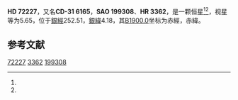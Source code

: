 {{Starbox begin
| name = HD 72227
}}
{{Starbox observe
| epoch = [[J2000.0|J2000.0]]
| constell = {{星座名待查}}<ref name=SIMBAD>{{cite web
 | url=http://simbad.u-strasbg.fr/simbad/sim-id?Ident=HR+3362
 | title =Pulsating variable Star
 | publisher=Centre de Données astronomiques de Strasbourg
 | work=SIMBAD
 | accessdate=2012-07-13}}</ref><ref name=DATA>{{cite web
 | url=http://vizier.u-strasbg.fr/viz-bin/VizieR-5?-out.add=.&-source=5050&-corr=PK=HR&-out.max=9999&HR=3362
 | title=VizieR Detailed Page
 | accessdate=2012-07-13
 | archive-date=2016-03-05
 | archive-url=https://web.archive.org/web/20160305001839/http://vizier.u-strasbg.fr/viz-bin/VizieR-5?-out.add=.&-source=5050&-corr=PK=HR&-out.max=9999&HR=3362
 | dead-url=no
 }}</ref>
| 星官 = 
| ra = {{RA|8|30|28.6}}<ref name=SIMBAD /><ref name=DATA />
| dec = {{DEC|-32|9|34}}<ref name=SIMBAD /><ref name=DATA />
| appmag_v = 5.65<ref name=SIMBAD /><ref name=DATA />
}}
{{Starbox character
| class = K2III<ref name=SIMBAD /><ref name=DATA />
| b-v = 1.49<ref name=SIMBAD /><ref name=DATA />
| u-b = 1.78<ref name=SIMBAD /><ref name=DATA />
| r-i = <ref name=SIMBAD /><ref name=DATA />
| variable = 
}}
{{Starbox astrometry
| radial_v = 1.78
| prop_mo_ra = 19
| parallax = 
| p_error = 
}}
{{Starbox catalog
| names =CD-31 6165，[[SAO星表|SAO]] 199308，[[HD星表|HD]] 72227，[[HR星表|HR]] 3362}}
{{Starbox reference |Simbad=HR+3362}}
{{Starbox end}}

'''HD 72227'''，又名'''CD-31 6165'''，'''SAO 199308'''、'''HR 3362'''，是一颗恒星<ref name=SIMBAD /><ref name=DATA />，视星等为5.65，位于[[銀道座標系|銀經]]252.51，[[銀道座標系|銀緯]]4.18，其[[B1900.0|B1900.0]]坐标为赤經{{RA|8|26|27.9}}，赤緯{{DEC|-31|4.18|24}}。

== 参考文献 ==
{{reflist}}

{{star-stub}}

[[Category:HD和HDE天體|72227]]
[[Category:HR天體|3362]]
[[Category:SAO天體|199308]]